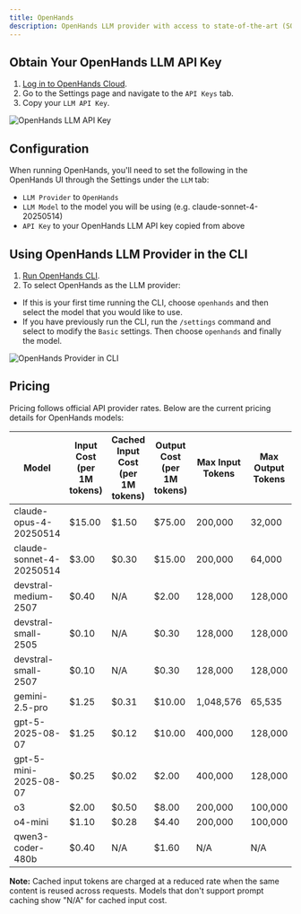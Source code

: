 ```yaml
---
title: OpenHands
description: OpenHands LLM provider with access to state-of-the-art (SOTA) agentic coding models.
---
```


## Obtain Your OpenHands LLM API Key

1. [Log in to OpenHands Cloud](/usage/cloud/openhands-cloud).
2. Go to the Settings page and navigate to the `API Keys` tab.
3. Copy your `LLM API Key`.

![OpenHands LLM API Key](/static/img/openhands-llm-api-key.png)

## Configuration

When running OpenHands, you'll need to set the following in the OpenHands UI through the Settings under the `LLM` tab:
- `LLM Provider` to `OpenHands`
- `LLM Model` to the model you will be using (e.g. claude-sonnet-4-20250514)
- `API Key` to your OpenHands LLM API key copied from above

## Using OpenHands LLM Provider in the CLI

1. [Run OpenHands CLI](/usage/how-to/cli-mode).
2. To select OpenHands as the LLM provider:
  - If this is your first time running the CLI, choose `openhands` and then select the model that you would like to use.
  - If you have previously run the CLI, run the `/settings` command and select to modify the `Basic` settings. Then
    choose `openhands` and finally the model.

![OpenHands Provider in CLI](/static/img/openhands-provider-cli.png)

## Pricing

Pricing follows official API provider rates. Below are the current pricing details for OpenHands models:

| Model | Input Cost (per 1M tokens) | Cached Input Cost (per 1M tokens) | Output Cost (per 1M tokens) | Max Input Tokens | Max Output Tokens |
|-------|----------------------------|-----------------------------------|------------------------------|------------------|-------------------|
| claude-opus-4-20250514 | $15.00 | $1.50 | $75.00 | 200,000 | 32,000 |
| claude-sonnet-4-20250514 | $3.00 | $0.30 | $15.00 | 200,000 | 64,000 |
| devstral-medium-2507 | $0.40 | N/A | $2.00 | 128,000 | 128,000 |
| devstral-small-2505 | $0.10 | N/A | $0.30 | 128,000 | 128,000 |
| devstral-small-2507 | $0.10 | N/A | $0.30 | 128,000 | 128,000 |
| gemini-2.5-pro | $1.25 | $0.31 | $10.00 | 1,048,576 | 65,535 |
| gpt-5-2025-08-07 | $1.25 | $0.12 | $10.00 | 400,000 | 128,000 |
| gpt-5-mini-2025-08-07 | $0.25 | $0.02 | $2.00 | 400,000 | 128,000 |
| o3 | $2.00 | $0.50 | $8.00 | 200,000 | 100,000 |
| o4-mini | $1.10 | $0.28 | $4.40 | 200,000 | 100,000 |
| qwen3-coder-480b | $0.40 | N/A | $1.60 | N/A | N/A |

**Note:** Cached input tokens are charged at a reduced rate when the same content is reused across requests. Models that don't support prompt caching show "N/A" for cached input cost.
